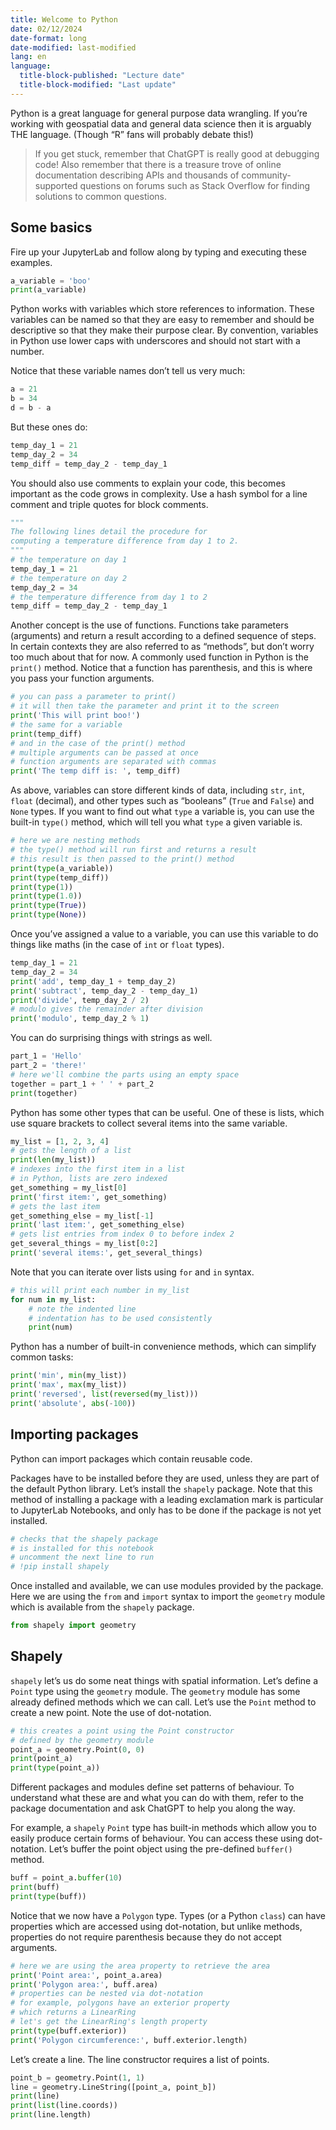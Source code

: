 ```yaml
---
title: Welcome to Python
date: 02/12/2024
date-format: long
date-modified: last-modified
lang: en
language: 
  title-block-published: "Lecture date"
  title-block-modified: "Last update"
---
```

Python is a great language for general purpose data wrangling. If you're working with geospatial data and general data science then it is arguably THE language. (Though "R" fans will probably debate this!)

> If you get stuck, remember that ChatGPT is really good at debugging code! Also remember that there is a treasure trove of online documentation describing APIs and thousands of community-supported questions on forums such as Stack Overflow for finding solutions to common questions.

## Some basics

Fire up your JupyterLab and follow along by typing and executing these examples.

```python
a_variable = 'boo'
print(a_variable)
```

Python works with variables which store references to information. These variables can be named so that they are easy to remember and should be descriptive so that they make their purpose clear. By convention, variables in Python use lower caps with underscores and should not start with a number. 

Notice that these variable names don't tell us very much:

```python
a = 21
b = 34
d = b - a
```

But these ones do:
```python
temp_day_1 = 21
temp_day_2 = 34
temp_diff = temp_day_2 - temp_day_1
```

You should also use comments to explain your code, this becomes important as the code grows in complexity. Use a hash symbol for a line comment and triple quotes for block comments.

```python
"""
The following lines detail the procedure for
computing a temperature difference from day 1 to 2.
"""
# the temperature on day 1
temp_day_1 = 21
# the temperature on day 2
temp_day_2 = 34
# the temperature difference from day 1 to 2
temp_diff = temp_day_2 - temp_day_1
```

Another concept is the use of functions. Functions take parameters (arguments) and return a result according to a defined sequence of steps. In certain contexts they are also referred to as "methods", but don't worry too much about that for now. A commonly used function in Python is the `print()` method. Notice that a function has parenthesis, and this is where you pass your function arguments.

```python
# you can pass a parameter to print()
# it will then take the parameter and print it to the screen
print('This will print boo!')
# the same for a variable
print(temp_diff)
# and in the case of the print() method
# multiple arguments can be passed at once
# function arguments are separated with commas
print('The temp diff is: ', temp_diff)
```

As above, variables can store different kinds of data, including `str`, `int`, `float` (decimal), and other types such as "booleans" (`True` and `False`) and `None` types. If you want to find out what `type` a variable is, you can use the built-in `type()` method, which will tell you what `type` a given variable is.

```python
# here we are nesting methods
# the type() method will run first and returns a result
# this result is then passed to the print() method
print(type(a_variable))
print(type(temp_diff))
print(type(1))
print(type(1.0))
print(type(True))
print(type(None))
```

Once you've assigned a value to a variable, you can use this variable to do things like maths (in the case of `int` or `float` types).

```python
temp_day_1 = 21
temp_day_2 = 34
print('add', temp_day_1 + temp_day_2)
print('subtract', temp_day_2 - temp_day_1)
print('divide', temp_day_2 / 2)
# modulo gives the remainder after division
print('modulo', temp_day_2 % 1)
```

You can do surprising things with strings as well.

```python
part_1 = 'Hello'
part_2 = 'there!'
# here we'll combine the parts using an empty space
together = part_1 + ' ' + part_2
print(together)
```

Python has some other types that can be useful. One of these is lists, which use square brackets to collect several items into the same variable.
```python
my_list = [1, 2, 3, 4]
# gets the length of a list
print(len(my_list))
# indexes into the first item in a list
# in Python, lists are zero indexed
get_something = my_list[0]
print('first item:', get_something)
# gets the last item
get_something_else = my_list[-1]
print('last item:', get_something_else)
# gets list entries from index 0 to before index 2
get_several_things = my_list[0:2]
print('several items:', get_several_things)
```

Note that you can iterate over lists using `for` and `in` syntax.
```python
# this will print each number in my_list
for num in my_list:
    # note the indented line
    # indentation has to be used consistently
    print(num)
```

Python has a number of built-in convenience methods, which can simplify common tasks:
```python
print('min', min(my_list))
print('max', max(my_list))
print('reversed', list(reversed(my_list)))
print('absolute', abs(-100))
```

## Importing packages

Python can import packages which contain reusable code.

Packages have to be installed before they are used, unless they are part of the default Python library. Let's install the `shapely` package. Note that this method of installing a package with a leading exclamation mark is particular to JupyterLab Notebooks, and only has to be done if the package is not yet installed.

```python
# checks that the shapely package
# is installed for this notebook
# uncomment the next line to run
# !pip install shapely
```

Once installed and available, we can use modules provided by the package. Here we are using the `from` and `import` syntax to import the `geometry` module which is available from the `shapely` package.

```python
from shapely import geometry
```

## Shapely

`shapely` let's us do some neat things with spatial information. Let's define a `Point` type using the `geometry` module. The `geometry` module has some already defined methods which we can call. Let's use the `Point` method to create a new point. Note the use of dot-notation.

```python
# this creates a point using the Point constructor
# defined by the geometry module
point_a = geometry.Point(0, 0)
print(point_a)
print(type(point_a))
```

Different packages and modules define set patterns of behaviour. To understand what these are and what you can do with them, refer to the package documentation and ask ChatGPT to help you along the way.

For example, a `shapely` `Point` type has built-in methods which allow you to easily produce certain forms of behaviour. You can access these using dot-notation. Let's buffer the point object using the pre-defined `buffer()` method.

```python
buff = point_a.buffer(10)
print(buff)
print(type(buff))
```

Notice that we now have a `Polygon` type. Types (or a Python `class`) can have properties which are accessed using dot-notation, but unlike methods, properties do not require parenthesis because they do not accept arguments.

```python
# here we are using the area property to retrieve the area
print('Point area:', point_a.area)
print('Polygon area:', buff.area)
# properties can be nested via dot-notation
# for example, polygons have an exterior property
# which returns a LinearRing
# let's get the LinearRing's length property
print(type(buff.exterior))
print('Polygon circumference:', buff.exterior.length)
```

Let's create a line. The line constructor requires a list of points.

```python
point_b = geometry.Point(1, 1)
line = geometry.LineString([point_a, point_b])
print(line)
print(list(line.coords))
print(line.length)
```